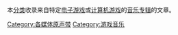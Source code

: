 本[[维基百科:页面分类|分类]]收录来自特定[[电子游戏|电子游戏]]或[[计算机游戏|计算机游戏]]的[[音乐专辑|音乐专辑]]的文章。
{{DEFAULTSORT:Video Game Soundtracks}}

[[Category:各媒体原声带|Category:各媒体原声带]]
[[Category:游戏音乐|Category:游戏音乐]]